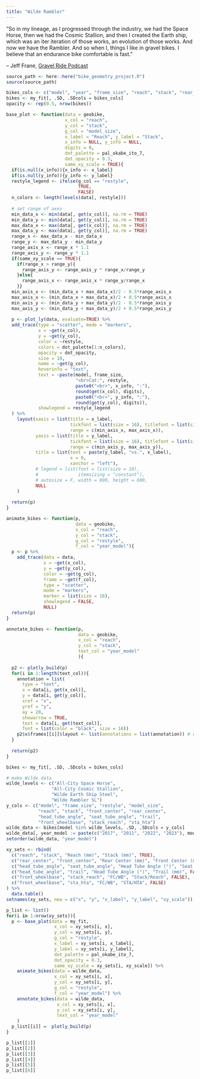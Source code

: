 ```yaml
---
title: "Wilde Rambler"
---
```


"So in my lineage, as I progressed through the industry, we had the Space Horse, then we had the Cosmic Stallion, and then I created the Earth ship, which was an iter iteration of those works, an evolution of those works. And now we have the Rambler. And so when I, things I like in gravel bikes. I believe that an endurance bike comfortable is fast."

-- Jeff Frane, [Gravel Ride Podcast](https://thegravelride.bike/wilde-bicycle-co-founder-jeffrey-frane)

```r
source_path <- here::here("bike_geometry_project.R")
source(source_path)

```

```r
bikes_cols <- c("model", "year", "frame_size", "reach", "stack", "rear_center", "front_center", "head_tube_angle", "seat_tube_angle", "bottom_bracket_drop", "trail", "front_wheelbase", "stack_reach", "sta_hta", "restyle", "model_size")
bikes <- my_fit[, .SD, .SDcols = bikes_cols]
opacity <- rep(0.5, nrow(bikes))
```

```r
base_plot <- function(data = geobike,
                      x_col = "reach",
                      y_col = "stack",
                      g_col = "model_size",
                      x_label = "Reach", y_label = "Stack",
                      x_info = NULL, y_info = NULL,
                      digits = 0,
                      dot_palette = pal_okabe_ito_7,
                      dot_opacity = 0.3,
                      same_xy_scale = TRUE){
  if(is.null(x_info)){x_info <- x_label}
  if(is.null(y_info)){y_info <- y_label}
  restyle_legend <- ifelse(g_col == "restyle",
                           TRUE,
                           FALSE)
  n_colors <- length(levels(data[, restyle]))
  
  # set range of axes
  min_data_x <- min(data[, get(x_col)], na.rm = TRUE)
  min_data_y <- min(data[, get(y_col)], na.rm = TRUE)
  max_data_x <- max(data[, get(x_col)], na.rm = TRUE)
  max_data_y <- max(data[, get(y_col)], na.rm = TRUE)
  range_x <- max_data_x - min_data_x
  range_y <- max_data_y - min_data_y
  range_axis_x <- range_x * 1.1
  range_axis_y <- range_y * 1.1
  if(same_xy_scale == TRUE){
    if(range_x > range_y){
      range_axis_y <- range_axis_y * range_x/range_y
    }else{
      range_axis_x <- range_axis_x * range_y/range_x
    }}
  min_axis_x <- (min_data_x + max_data_x)/2 - 0.5*range_axis_x
  max_axis_x <- (min_data_x + max_data_x)/2 + 0.5*range_axis_x
  min_axis_y <- (min_data_y + max_data_y)/2 - 0.5*range_axis_y
  max_axis_y <- (min_data_y + max_data_y)/2 + 0.5*range_axis_y
 
  p <- plot_ly(data, evaluate=TRUE) %>%
  add_trace(type = "scatter", mode = "markers",
            x = ~get(x_col),
            y = ~get(y_col),
            color = ~restyle,
            colors = dot_palette[1:n_colors],
            opacity = dot_opacity,
            size = 10,
            name = ~get(g_col),
            hoverinfo = "text",
            text = ~paste(model, frame_size,
                          "<br>Cat:", restyle,
                          paste0("<br>", x_info, ":"),
                          round(get(x_col), digits),
                          paste0("<br>", y_info, ":"),
                          round(get(y_col), digits)),
            showlegend = restyle_legend
  ) %>% 
    layout(xaxis = list(title = x_label,
                        tickfont = list(size = 16), titlefont = list(size = 16),
                        range = c(min_axis_x, max_axis_x)),
           yaxis = list(title = y_label,
                        tickfont = list(size = 16), titlefont = list(size = 16),
                        range = c(min_axis_y, max_axis_y)),
           title = list(text = paste(y_label, "vs.", x_label),
                        x = 0,
                        xanchor = "left"),
           # legend = list(font = list(size = 10),
           #               itemsizing = "constant"),
           # autosize = F, width = 800, height = 600,
           NULL
    )
 
  return(p)
}

```

```r
animate_bikes <- function(p,
                          data = geobike,
                          x_col = "reach",
                          y_col = "stack",
                          g_col = "restyle",
                          f_col = "year_model"){
  p <- p %>%
    add_trace(data = data,
              x = ~get(x_col),
              y = ~get(y_col),
              color = ~get(g_col),
              frame = ~get(f_col),
              type = "scatter",
              mode = "markers",
              marker = list(size = 16),
              showlegend = FALSE,
              NULL)
  return(p)
}

```

```r
annotate_bikes <- function(p,
                           data = geobike,
                           x_col = "reach",
                           y_col = "stack",
                           text_col = "year_model"
                           ){
  
  p2 <- plotly_build(p)
  for(i in 1:length(text_col)){
    annotation = list(
      type = "text",
      x = data[i, get(x_col)],
      y = data[i, get(y_col)],
      xref = "x",
      yref = "y",
      ay = 20,
      showarrow = TRUE,
      text = data[i, get(text_col)], 
      font = list(color = "black", size = 16))
    p2$x$frames[[i]]$layout <- list(annotations = list(annotation)) # change plot
  }
  
  return(p2) 
}
```





```r

bikes <- my_fit[, .SD, .SDcols = bikes_cols]

# make Wilde data
wilde_levels <- c("All-City Space Horse",
                 "All-City Cosmic Stallion",
                 "Wilde Earth Ship Steel",
                 "Wilde Rambler SL")
y_cols <- c("model", "frame_size", "restyle", "model_size",
            "reach", "stack", "front_center", "rear_center",
            "head_tube_angle", "seat_tube_angle", "trail",
            "front_wheelbase", "stack_reach", "sta_hta")
wilde_data <- bikes[model %in% wilde_levels, .SD, .SDcols = y_cols]
wilde_data[, year_model := paste(c("2017", "2011", "2022", "2023"), model)]
setorder(wilde_data, "year_model")

xy_sets <- rbind(
  c("reach", "stack", "Reach (mm)", "Stack (mm)", TRUE),
  c("rear_center", "front_center", "Rear Center (mm)", "Front Center (mm)", TRUE),  
  c("head_tube_angle", "seat_tube_angle", "Head Tube Angle (°)", "Seat Tube Angle (°)", TRUE),
  c("head_tube_angle", "trail", "Head Tube Angle (°)", "Trail (mm)", FALSE),
  c("front_wheelbase", "stack_reach", "FC/WB", "Stack/Reach", FALSE),
  c("front_wheelbase", "sta_hta", "FC/WB", "STA/HTA", FALSE)
) %>%
  data.table()
setnames(xy_sets, new = c("x", "y", "x_label", "y_label", "xy_scale"))

p_list <- list()
for(i in 1:nrow(xy_sets)){
  p <- base_plot(data = my_fit,
                  x_col = xy_sets[i, x],
                  y_col = xy_sets[i, y],
                  g_col = "restyle",
                  x_label = xy_sets[i, x_label],
                  y_label = xy_sets[i, y_label],
                  dot_palette = pal_okabe_ito_7,
                  dot_opacity = 0.3,
                  same_xy_scale = xy_sets[i, xy_scale]) %>%
    animate_bikes(data = wilde_data,
                  x_col = xy_sets[i, x],
                  y_col = xy_sets[i, y],
                  g_col = "restyle",
                  f_col = "year_model") %>%
    annotate_bikes(data = wilde_data,
                   x_col = xy_sets[i, x],
                   y_col = xy_sets[i, y],
                   text_col = "year_model"
    )
  p_list[[i]] =  plotly_build(p)
}

p_list[[1]]
p_list[[2]]
p_list[[3]]
p_list[[4]]
p_list[[5]]
p_list[[6]]


```




